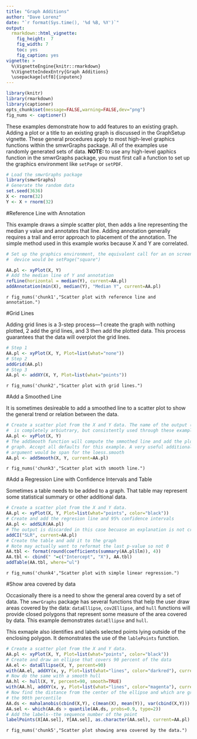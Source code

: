 ```yaml
---
title: "Graph Additions"
author: "Dave Lorenz"
date: "`r format(Sys.time(), '%d %B, %Y')`"
output:
  rmarkdown::html_vignette:
    fig_height:  7
    fig_width: 7
    toc: yes
    fig_caption: yes
vignette: >
  %\VignetteEngine{knitr::rmarkdown}
  %\VignetteIndexEntry{Graph Additions}
  \usepackage[utf8]{inputenc}
---
```


```r
library(knitr)
library(rmarkdown)
library(captioner)
opts_chunk$set(message=FALSE,warning=FALSE,dev="png")
fig_nums <- captioner()
```


These examples demonstrate how to add features to an existing graph. Adding a plot or a title to an existing graph is discussed in the GraphSetup vignette. These general procedures apply to most high-level graphics functions within the smwrGraphs package. All of the examples use randomly generated sets of data. **NOTE:** to use any high-level gaphics function in the smwrGraphs package, you must first call a function to set up the graphics environment like `setPage` or `setPDF`.

```r
# Load the smwrGraphs package
library(smwrGraphs)
# Generate the random data
set.seed(3636)
X <- rnorm(32)
Y <- X + rnorm(32)
```


#Reference Line with Annotation

This example draws a simple scatter plot, then adds a line representing the
median y value and annotates that line. Adding annotation generally requires a trail and error approach to placement of the annotation. The simple method used in this example works because X and Y are correlated.

```r
# Set up the graphics environment, the equivalent call for an on screen
#  device would be setPage("square")

AA.pl <- xyPlot(X, Y)
# Add the median line of Y and annotation
refLine(horizontal = median(Y), current=AA.pl)
addAnnotation(min(X), median(Y), "Median Y", current=AA.pl)

```

`r fig_nums('chunk1',"Scatter plot with reference line and annotation.")`

#Grid Lines

Adding grid lines is a 3-step process---1 create the graph with nothing
plotted, 2 add the grid lines, and 3 then add the plotted data. This process
guarantees that the data will overplot the grid lines.

```r
# Step 1
AA.pl <- xyPlot(X, Y, Plot=list(what="none"))
# Step 2
addGrid(AA.pl)
# Step 3
AA.pl <- addXY(X, Y, Plot=list(what="points"))
```

`r fig_nums('chunk2',"Scatter plot with grid lines.")`

#Add a Smoothed Line

It is sometimes desireable to add a smoothed line to a scatter plot to show the general trend or relation between the data.

```r
# Create a scatter plot from the X and Y data. The name of the output (AA.pl)
#  is completely arbiutrary, but consistently used through these examples.
AA.pl <- xyPlot(X, Y)
# The addSmooth function will compute the smmothed line and add the plot to the
# graph. Accept all defaults for this example. A very useful additional
# argument would be span for the loess.smooth
AA.pl <- addSmooth(X, Y, current=AA.pl)
```

`r fig_nums('chunk3',"Scatter plot with smooth line.")`

#Add a Regression Line with Confidence Intervals and Table

Sometimes a table needs to be added to a graph. That table may represent some
statistical summary or other additional data.

```r
# Create a scatter plot from the X and Y data. 
AA.pl <- xyPlot(X, Y, Plot=list(what="points", color="black"))
# Create and add the regresion line and 95% confidence intervals
AA.pl <- addSLR(AA.pl)
# The output is discarded in this case becuase an explanation is not created
addCI("SLR", current=AA.pl)
# Create the table and add it to the graph
# Note may actually want to reformat the last p-value so not 0
AA.tbl <- format(round(coefficients(summary(AA.pl$lm)), 4))
AA.tbl <- cbind(" "=c("Intercept", "X"), AA.tbl)
addTable(AA.tbl, where="ul")
```

`r fig_nums('chunk4',"Scatter plot with simple linear regression.")`

#Show area covered by data

Occasionally there is a need to show the general area coverd by a set of data. The `smwrGraphs` package has several functions that help the user draw areas covered by the data: `dataEllipse`, `cov2Ellipse`, and `hull` functions will provide closed polygons that represent some measure of the area covered by data. This example demonstrates `dataEllipse` and `hull`.

This exmaple also identifies and labels selected points lying outside of the enclosing polygon. It demonstrates the use of the `lablePoints` function.

```r
# Create a scatter plot from the X and Y data. 
AA.pl <- xyPlot(X, Y, Plot=list(what="points", color="black"))
# Create and draw an ellipse that covers 90 percent of the data
AA.el <- dataEllipse(X, Y, percent=90)
with(AA.el, addXY(x, y, Plot=list(what="lines", color="darkred"), current=AA.pl))
# Now do the same with a smooth hull
AA.hl <- hull(X, Y, percent=90, smooth=TRUE)
with(AA.hl, addXY(x, y, Plot=list(what="lines", color="magenta"), current=AA.pl))
# Now find the distance from the center of the ellipse and which are greater than 
# the 90th percentile
AA.ds <- mahalanobis(cbind(X,Y), c(mean(X), mean(Y)), var(cbind(X,Y)))
AA.sel <- which(AA.ds > quantile(AA.ds, probs=0.9, type=2))
# Add the labels--the sequence number of the point
labelPoints(X[AA.sel], Y[AA.sel], as.character(AA.sel), current=AA.pl)
```

`r fig_nums('chunk5',"Scatter plot showing area covered by the data.")`

